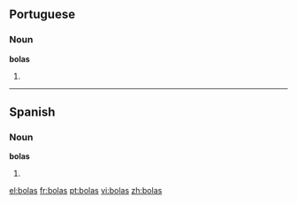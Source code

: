 ==Portuguese==

===Noun===
'''bolas''' {{f}}

# {{plural of|[[bola]]|lang=Portuguese}}

----

==Spanish==

===Noun===
'''bolas''' {{f}}

# {{plural of|[[bola]]|lang=Spanish}}

[[el:bolas]]
[[fr:bolas]]
[[pt:bolas]]
[[vi:bolas]]
[[zh:bolas]]